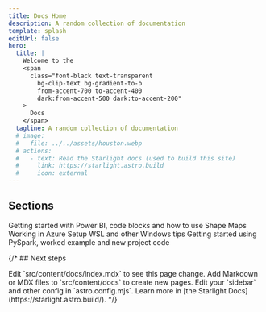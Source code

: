 ```yaml
---
title: Docs Home
description: A random collection of documentation
template: splash
editUrl: false
hero:
  title: |
    Welcome to the
    <span
      class="font-black text-transparent
        bg-clip-text bg-gradient-to-b
        from-accent-700 to-accent-400
        dark:from-accent-500 dark:to-accent-200"
    >
      Docs
    </span>
  tagline: A random collection of documentation
  # image:
  #   file: ../../assets/houston.webp
  # actions:
  #   - text: Read the Starlight docs (used to build this site)
  #     link: https://starlight.astro.build
  #     icon: external
---
```



## Sections

<CardGrid>
  <Card title="Power BI" icon="pencil">
    Getting started with Power BI, code blocks and how to use Shape Maps
    <LinkCard
      title="Power BI Docs"
      href="/powerbi/01-getting-started-with-power-bi/"
    />
  </Card>
  <Card title="Azure" icon="seti:azure">
    Working in Azure
    <LinkCard
      title="Azure Docs"
      href="/azure/01-functions-monorepo-deploy-github/"
    />
  </Card>
  <Card title="Windows" icon="seti:windows">
    Setup WSL and other Windows tips
    <LinkCard title="Windows Docs" href="/windows/01-wsl/" />
  </Card>
  <Card title="Spark" icon="setting">
    Getting started using PySpark, worked example and new project code
    <CardGrid>
      <LinkCard title="Getting Started" href="/spark/01-getting-started/" />
      <LinkCard title="New Project Code" href="/spark/03-new-project-code/" />
    </CardGrid>
  </Card>
</CardGrid>

{/* ## Next steps

<CardGrid stagger>
  <Card title="Update content" icon="pencil">
    Edit `src/content/docs/index.mdx` to see this page change.
  </Card>
  <Card title="Add new content" icon="add-document">
    Add Markdown or MDX files to `src/content/docs` to create new pages.
  </Card>
  <Card title="Configure your site" icon="setting">
    Edit your `sidebar` and other config in `astro.config.mjs`.
  </Card>
  <Card title="Read the docs" icon="open-book">
    Learn more in [the Starlight Docs](https://starlight.astro.build/).
  </Card>
</CardGrid> */}

